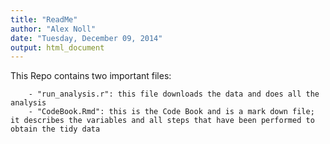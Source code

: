 ```yaml
---
title: "ReadMe"
author: "Alex Noll"
date: "Tuesday, December 09, 2014"
output: html_document
---
```

This Repo contains two important files:

        - "run_analysis.r": this file downloads the data and does all the analysis
        - "CodeBook.Rmd": this is the Code Book and is a mark down file; it describes the variables and all steps that have been performed to obtain the tidy data